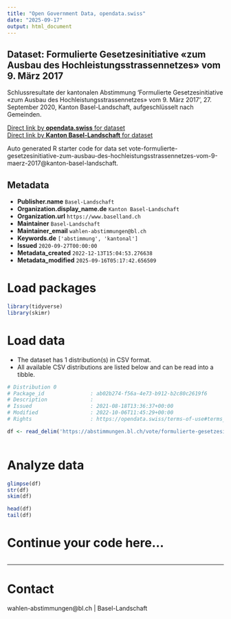 ```yaml
---
title: "Open Government Data, opendata.swiss"
date: "2025-09-17"
output: html_document
---
```


## Dataset: Formulierte Gesetzesinitiative «zum Ausbau des Hochleistungsstrassennetzes» vom 9. März 2017

Schlussresultate der kantonalen Abstimmung 'Formulierte Gesetzesinitiative «zum Ausbau des Hochleistungsstrassennetzes» vom 9. März 2017', 27. September 2020, Kanton Basel-Landschaft, aufgeschlüsselt nach Gemeinden.

[Direct link by **opendata.swiss** for dataset](https://opendata.swiss/de/dataset/formulierte-gesetzesinitiative-zum-ausbau-des-hochleistungsstrassennetzes-vom-9-marz-2017)<br>
[Direct link by **Kanton Basel-Landschaft** for dataset](https://abstimmungen.bl.ch/vote/formulierte-gesetzesinitiative-zum-ausbau-des-hochleistungsstrassennetzes-vom-9-maerz-2017/data)

Auto generated R starter code for data set vote-formulierte-gesetzesinitiative-zum-ausbau-des-hochleistungsstrassennetzes-vom-9-maerz-2017@kanton-basel-landschaft.

## Metadata

- **Publisher.name** `Basel-Landschaft`
- **Organization.display_name.de** `Kanton Basel-Landschaft`
- **Organization.url** `https://www.baselland.ch`
- **Maintainer** `Basel-Landschaft`
- **Maintainer_email** `wahlen-abstimmungen@bl.ch`
- **Keywords.de** `['abstimmung', 'kantonal']`
- **Issued** `2020-09-27T00:00:00`
- **Metadata_created** `2022-12-13T15:04:53.276638`
- **Metadata_modified** `2025-09-16T05:17:42.656509`


# Load packages

```r

library(tidyverse)
library(skimr)

```

# Load data

-   The dataset has 1 distribution(s) in CSV format.
-   All available CSV distributions are listed below and can be read into a tibble.

```r

# Distribution 0
# Package_id               : ab02b274-f56a-4e73-b912-b2c80c2619f6
# Description              : 
# Issued                   : 2021-08-18T13:36:37+00:00
# Modified                 : 2022-10-06T11:45:29+00:00
# Rights                   : https://opendata.swiss/terms-of-use#terms_by

df <- read_delim('https://abstimmungen.bl.ch/vote/formulierte-gesetzesinitiative-zum-ausbau-des-hochleistungsstrassennetzes-vom-9-maerz-2017/data-csv')



```

# Analyze data

```r

glimpse(df)
str(df)
skim(df)

head(df)
tail(df)

```

# Continue your code here...

```r

```

------------------------------------------------------------------------

# Contact

wahlen-abstimmungen@bl.ch | Basel-Landschaft
